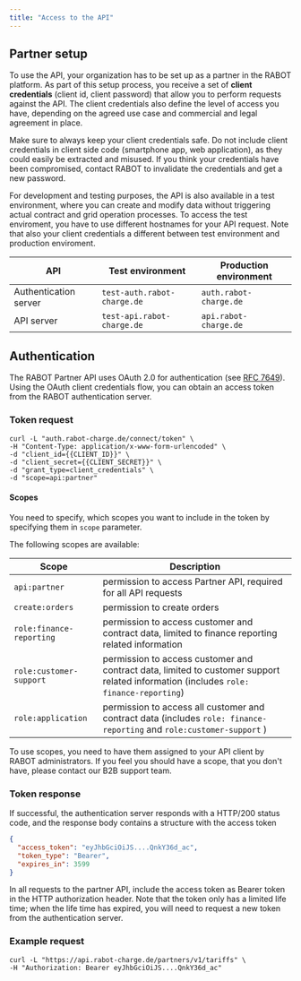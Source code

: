 ```yaml
---
title: "Access to the API"
---
```


## Partner setup

To use the API, your organization has to be set up as a partner in the RABOT platform. As part of this setup process, you receive a set of **client credentials** (client id, client password) that allow you to perform requests against the API. The client credentials also define the level of access you have, depending on the agreed use case and commercial and legal agreement in place.

<Warning>
  Make sure to always keep your client credentials safe. Do not include client credentials in client side code (smartphone app, web application), as they could easily be extracted and misused. If you think your credentials have been compromised, contact RABOT to invalidate the credentials and get a new password.
</Warning>

For development and testing purposes, the API is also available in a test environment, where you can create and modify data without triggering actual contract and grid operation processes. To access the test enviroment, you have to use different hostnames for your API request. Note that also your client credentials a different between test environment and production enviroment.

| API                   | Test environment            | Production environment |
| --------------------- | --------------------------- | ---------------------- |
| Authentication server | `test-auth.rabot-charge.de` | `auth.rabot-charge.de` |
| API server            | `test-api.rabot-charge.de`  | `api.rabot-charge.de`  |

## Authentication

The RABOT Partner API uses OAuth 2.0 for authentication (see [RFC 7649](https://www.rfc-editor.org/rfc/rfc6749)). Using the OAuth client credentials flow, you can obtain an access token from the RABOT authentication server.

### Token request

```shell
curl -L "auth.rabot-charge.de/connect/token" \
-H "Content-Type: application/x-www-form-urlencoded" \
-d "client_id={{CLIENT_ID}}" \
-d "client_secret={{CLIENT_SECRET}}" \
-d "grant_type=client_credentials" \
-d "scope=api:partner"
```

#### Scopes
You need to specify, which scopes you want to include in the token by specifying them in `scope` parameter.

The following scopes are available:

| Scope            | Description                                                     |
| ---------------- | --------------------------------------------------------------- |
| `api:partner`    | permission to access Partner API, required for all API requests |
| `create:orders`  | permission to create orders                                     | 
| `role:finance-reporting` | permission to access customer and contract data, limited to finance reporting related information |
| `role:customer-support`| permission to access customer and contract data, limited to customer support related information (includes `role: finance-reporting`) |
| `role:application` | permission to access all customer and contract data (includes `role: finance-reporting` and `role:customer-support` ) |

<Info>
  To use scopes, you need to have them assigned to your API client by RABOT administrators. If you feel you should have a scope, that you don't have, please contact our B2B support team.
</Info>

### Token response

If successful, the authentication server responds with a HTTP/200 status code, and the response body contains a structure with the access token

```json
{
  "access_token": "eyJhbGciOiJS....QnkY36d_ac",
  "token_type": "Bearer",
  "expires_in": 3599
}
```

In all requests to the partner API, include the access token as Bearer token in the HTTP authorization header. Note that the token only has a limited life time; when the life time has expired, you will need to request a new token from the authentication server.

### Example request

```shell
curl -L "https://api.rabot-charge.de/partners/v1/tariffs" \
-H "Authorization: Bearer eyJhbGciOiJS....QnkY36d_ac"
```